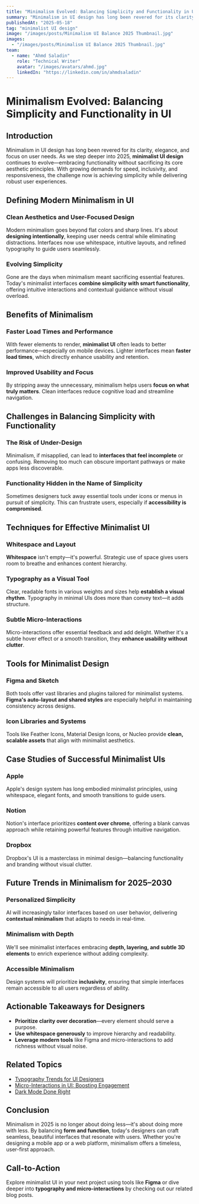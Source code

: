 ```yaml
---
title: "Minimalism Evolved: Balancing Simplicity and Functionality in UI"
summary: "Minimalism in UI design has long been revered for its clarity, elegance, and focus on user needs. As we step deeper into 2025, minimalist UI design continues to..."
publishedAt: "2025-05-18"
tag: "minimalist UI design"
image: "/images/posts/Minimalism UI Balance 2025 Thumbnail.jpg"
images:
  - "/images/posts/Minimalism UI Balance 2025 Thumbnail.jpg"
team:
  - name: "Ahmd Saladin"
    role: "Technical Writer"
    avatar: "/images/avatars/ahmd.jpg"
    linkedIn: "https://linkedin.com/in/ahmdsaladin"
---
```



# Minimalism Evolved: Balancing Simplicity and Functionality in UI

## Introduction

Minimalism in UI design has long been revered for its clarity, elegance, and focus on user needs. As we step deeper into 2025, **minimalist UI design** continues to evolve—embracing functionality without sacrificing its core aesthetic principles. With growing demands for speed, inclusivity, and responsiveness, the challenge now is achieving simplicity while delivering robust user experiences.

## Defining Modern Minimalism in UI

### Clean Aesthetics and User-Focused Design

Modern minimalism goes beyond flat colors and sharp lines. It's about **designing intentionally**, keeping user needs central while eliminating distractions. Interfaces now use whitespace, intuitive layouts, and refined typography to guide users seamlessly.

### Evolving Simplicity

Gone are the days when minimalism meant sacrificing essential features. Today's minimalist interfaces **combine simplicity with smart functionality**, offering intuitive interactions and contextual guidance without visual overload.

## Benefits of Minimalism

### Faster Load Times and Performance

With fewer elements to render, **minimalist UI** often leads to better performance—especially on mobile devices. Lighter interfaces mean **faster load times**, which directly enhance usability and retention.

### Improved Usability and Focus

By stripping away the unnecessary, minimalism helps users **focus on what truly matters**. Clean interfaces reduce cognitive load and streamline navigation.

## Challenges in Balancing Simplicity with Functionality

### The Risk of Under-Design

Minimalism, if misapplied, can lead to **interfaces that feel incomplete** or confusing. Removing too much can obscure important pathways or make apps less discoverable.

### Functionality Hidden in the Name of Simplicity

Sometimes designers tuck away essential tools under icons or menus in pursuit of simplicity. This can frustrate users, especially if **accessibility is compromised**.

## Techniques for Effective Minimalist UI

### Whitespace and Layout

**Whitespace** isn't empty—it's powerful. Strategic use of space gives users room to breathe and enhances content hierarchy.

### Typography as a Visual Tool

Clear, readable fonts in various weights and sizes help **establish a visual rhythm**. Typography in minimal UIs does more than convey text—it adds structure.

### Subtle Micro-Interactions

Micro-interactions offer essential feedback and add delight. Whether it's a subtle hover effect or a smooth transition, they **enhance usability without clutter**.

## Tools for Minimalist Design

### Figma and Sketch

Both tools offer vast libraries and plugins tailored for minimalist systems. **Figma's auto-layout and shared styles** are especially helpful in maintaining consistency across designs.

### Icon Libraries and Systems

Tools like Feather Icons, Material Design Icons, or Nucleo provide **clean, scalable assets** that align with minimalist aesthetics.

## Case Studies of Successful Minimalist UIs

### Apple

Apple's design system has long embodied minimalist principles, using whitespace, elegant fonts, and smooth transitions to guide users.

### Notion

Notion's interface prioritizes **content over chrome**, offering a blank canvas approach while retaining powerful features through intuitive navigation.

### Dropbox

Dropbox's UI is a masterclass in minimal design—balancing functionality and branding without visual clutter.

## Future Trends in Minimalism for 2025–2030

### Personalized Simplicity

AI will increasingly tailor interfaces based on user behavior, delivering **contextual minimalism** that adapts to needs in real-time.

### Minimalism with Depth

We'll see minimalist interfaces embracing **depth, layering, and subtle 3D elements** to enrich experience without adding complexity.

### Accessible Minimalism

Design systems will prioritize **inclusivity**, ensuring that simple interfaces remain accessible to all users regardless of ability.

## Actionable Takeaways for Designers

- **Prioritize clarity over decoration**—every element should serve a purpose.
- **Use whitespace generously** to improve hierarchy and readability.
- **Leverage modern tools** like Figma and micro-interactions to add richness without visual noise.

## Related Topics

- [Typography Trends for UI Designers](./typography-trends)
- [Micro-Interactions in UI: Boosting Engagement](./micro-interactions)
- [Dark Mode Done Right](./dark-mode-ui)

## Conclusion

Minimalism in 2025 is no longer about doing less—it's about doing more with less. By balancing **form and function**, today's designers can craft seamless, beautiful interfaces that resonate with users. Whether you're designing a mobile app or a web platform, minimalism offers a timeless, user-first approach.

## Call-to-Action

Explore minimalist UI in your next project using tools like **Figma** or dive deeper into **typography and micro-interactions** by checking out our related blog posts.
